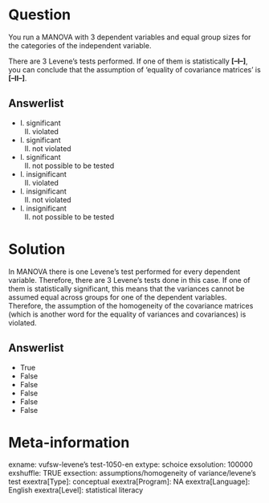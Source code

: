 Question
========
You run a MANOVA with 3 dependent variables and equal group sizes for
the categories of the independent variable.  
  
There are 3 Levene's tests performed. If one of them is statistically
**\[--I--\]**, you can conclude that the assumption of 'equality of
covariance matrices' is **\[--II--\]**.

Answerlist
----------
* I. significant  
  II. violated
* I. significant  
  II. not violated
* I. significant  
  II. not possible to be tested
* I. insignificant  
  II. violated
* I. insignificant  
  II. not violated
* I. insignificant  
  II. not possible to be tested

Solution
========





In MANOVA there is one Levene's test performed for every dependent
variable. Therefore, there are 3 Levene's tests done in this case. If
one of them is statistically significant, this means that the variances
cannot be assumed equal across groups for one of the dependent
variables. Therefore, the assumption of the homogeneity of the
covariance matrices (which is another word for the equality of variances
and covariances) is violated.




Answerlist
----------
* True
* False
* False
* False
* False
* False

Meta-information
================
exname: vufsw-levene's test-1050-en
extype: schoice
exsolution: 100000
exshuffle: TRUE
exsection: assumptions/homogeneity of variance/levene's test
exextra[Type]: conceptual
exextra[Program]: NA
exextra[Language]: English
exextra[Level]: statistical literacy

